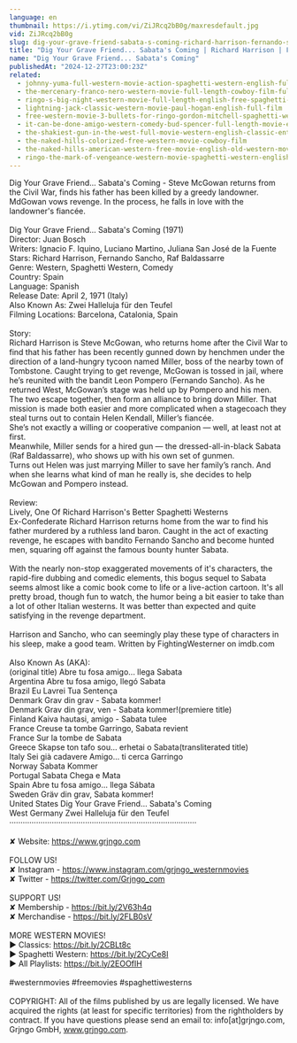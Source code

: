 ```yaml
---
language: en
thumbnail: https://i.ytimg.com/vi/ZiJRcq2bB0g/maxresdefault.jpg
vid: ZiJRcq2bB0g
slug: dig-your-grave-friend-sabata-s-coming-richard-harrison-fernando-sancho
title: "Dig Your Grave Friend... Sabata's Coming | Richard Harrison | Fernando Sancho"
name: "Dig Your Grave Friend... Sabata's Coming"
publishedAt: "2024-12-27T23:00:23Z"
related:
  - johnny-yuma-full-western-movie-action-spaghetti-western-english-full-movie
  - the-mercenary-franco-nero-western-movie-full-length-cowboy-film-full-movie
  - ringo-s-big-night-western-movie-full-length-english-free-spaghetti-western
  - lightning-jack-classic-western-movie-paul-hogan-english-full-film
  - free-western-movie-3-bullets-for-ringo-gordon-mitchell-spaghetti-western-full-youtube-movie
  - it-can-be-done-amigo-western-comedy-bud-spencer-full-length-movie-english-free-full-movies
  - the-shakiest-gun-in-the-west-full-movie-western-english-classic-entire-film-full-free-movies
  - the-naked-hills-colorized-free-western-movie-cowboy-film
  - the-naked-hills-american-western-free-movie-english-old-western-movie-full-length
  - ringo-the-mark-of-vengeance-western-movie-spaghetti-western-english-full-length-free-westerns
---
```


Dig Your Grave Friend... Sabata's Coming - Steve McGowan returns from the Civil War, finds his father has been killed by a greedy landowner. MdGowan vows revenge. In the process, he falls in love with the landowner's fiancée.<br />
<br />
Dig Your Grave Friend... Sabata's Coming (1971)<br />
Director: Juan Bosch<br />
Writers: Ignacio F. Iquino, Luciano Martino, Juliana San José de la Fuente<br />
Stars: Richard Harrison, Fernando Sancho, Raf Baldassarre<br />
Genre: Western, Spaghetti Western, Comedy<br />
Country: Spain<br />
Language: Spanish<br />
Release Date: April 2, 1971 (Italy)<br />
Also Known As: Zwei Halleluja für den Teufel<br />
Filming Locations: Barcelona, Catalonia, Spain<br />
<br />
Story:<br />
Richard Harrison is Steve McGowan, who returns home after the Civil War to find that his father has been recently gunned down by henchmen under the direction of a land-hungry tycoon named Miller, boss of the nearby town of Tombstone. Caught trying to get revenge, McGowan is tossed in jail, where he’s reunited with the bandit Leon Pompero (Fernando Sancho). As he returned West, McGowan’s stage was held up by Pompero and his men.<br />
The two escape together, then form an alliance to bring down Miller. That mission is made both easier and more complicated when a stagecoach they steal turns out to contain Helen Kendall, Miller’s fiancée.<br />
She’s not exactly a willing or cooperative companion — well, at least not at first.<br />
Meanwhile, Miller sends for a hired gun — the dressed-all-in-black Sabata (Raf Baldassarre), who shows up with his own set of gunmen.<br />
Turns out Helen was just marrying Miller to save her family’s ranch. And when she learns what kind of man he really is, she decides to help McGowan and Pompero instead.<br />
<br />
Review:<br />
Lively, One Of Richard Harrison's Better Spaghetti Westerns<br />
Ex-Confederate Richard Harrison returns home from the war to find his father murdered by a ruthless land baron. Caught in the act of exacting revenge, he escapes with bandito Fernando Sancho and become hunted men, squaring off against the famous bounty hunter Sabata.<br />
<br />
With the nearly non-stop exaggerated movements of it's characters, the rapid-fire dubbing and comedic elements, this bogus sequel to Sabata seems almost like a comic book come to life or a live-action cartoon. It's all pretty broad, though fun to watch, the humor being a bit easier to take than a lot of other Italian westerns. It was better than expected and quite satisfying in the revenge department.<br />
<br />
Harrison and Sancho, who can seemingly play these type of characters in his sleep, make a good team. Written by FightingWesterner on imdb.com<br />
<br />
Also Known As (AKA):<br />
(original title) Abre tu fosa amigo... llega Sabata<br />
Argentina Abre tu fosa amigo, llegó Sabata<br />
Brazil Eu Lavrei Tua Sentença<br />
Denmark Grav din grav - Sabata kommer!<br />
Denmark Grav din grav, ven - Sabata kommer!(premiere title)<br />
Finland Kaiva hautasi, amigo - Sabata tulee<br />
France Creuse ta tombe Garringo, Sabata revient<br />
France Sur la tombe de Sabata<br />
Greece Skapse ton tafo sou... erhetai o Sabata(transliterated title)<br />
Italy Sei già cadavere Amigo... ti cerca Garringo<br />
Norway Sabata Kommer<br />
Portugal Sabata Chega e Mata<br />
Spain Abre tu fosa amigo... llega Sábata<br />
Sweden Gräv din grav, Sabata kommer!<br />
United States Dig Your Grave Friend... Sabata's Coming<br />
West Germany Zwei Halleluja für den Teufel<br />
····················································································<br />
<br />
✘ Website: https://www.grjngo.com<br />
<br />
FOLLOW US!<br />
✘ Instagram - https://www.instagram.com/grjngo_westernmovies<br />
✘ Twitter - https://twitter.com/Grjngo_com<br />
<br />
SUPPORT US!<br />
✘ Membership - https://bit.ly/2V63h4q<br />
✘ Merchandise - https://bit.ly/2FLB0sV<br />
<br />
MORE WESTERN MOVIES! <br />
► Classics: https://bit.ly/2CBLt8c <br />
► Spaghetti Western: https://bit.ly/2CyCe8I <br />
► All Playlists: https://bit.ly/2EOOfIH <br />
<br />
#westernmovies #freemovies #spaghettiwesterns<br />
<br />
COPYRIGHT: All of the films published by us are legally licensed. We have acquired the rights (at least for specific territories) from the rightholders by contract. If you have questions please send an email to: info[at]grjngo.com, Grjngo GmbH, www.grjngo.com.